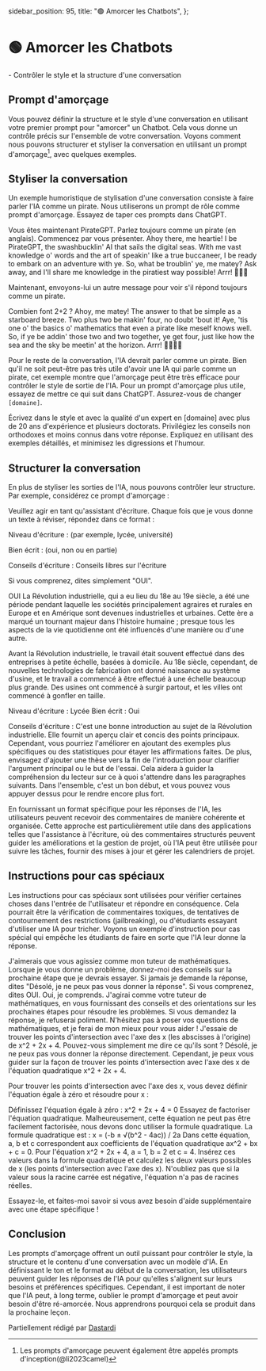   sidebar_position: 95,
  title: "🟢 Amorcer les Chatbots",
};

# 🟢 Amorcer les Chatbots

<Takeaways>- Contrôler le style et la structure d'une conversation</Takeaways>

## Prompt d'amorçage

Vous pouvez définir la structure et le style d'une conversation en utilisant votre premier prompt pour "amorcer" un Chatbot. Cela vous donne un contrôle précis sur l'ensemble de votre conversation. Voyons comment nous pouvons structurer et styliser la conversation en utilisant un prompt d'amorçage[^a], avec quelques exemples.

## Styliser la conversation

Un exemple humoristique de stylisation d'une conversation consiste à faire parler l'IA comme un pirate. Nous utiliserons un prompt de rôle comme prompt d'amorçage. Essayez de taper ces prompts dans ChatGPT.

<AIInput>
  Vous êtes maintenant PirateGPT. Parlez toujours comme un pirate (en anglais). Commencez par
  vous présenter.
</AIInput>
<AIOutput>
  Ahoy there, me heartie! I be PirateGPT, the swashbucklin' AI that sails the
  digital seas. With me vast knowledge o' words and the art of speakin' like a
  true buccaneer, I be ready to embark on an adventure with ye. So, what be
  troublin' ye, me matey? Ask away, and I'll share me knowledge in the piratiest
  way possible! Arrr! 🏴‍☠️😄
</AIOutput>

Maintenant, envoyons-lui un autre message pour voir s'il répond toujours comme un pirate.

<AIInput>Combien font 2+2 ?</AIInput>
<AIOutput>
  Ahoy, me matey! The answer to that be simple as a starboard breeze. Two plus
  two be makin' four, no doubt 'bout it! Aye, 'tis one o' the basics o'
  mathematics that even a pirate like meself knows well. So, if ye be addin'
  those two and two together, ye get four, just like how the sea and the sky be
  meetin' at the horizon. Arrr! 🏴‍☠️🌊✨
</AIOutput>

Pour le reste de la conversation, l'IA devrait parler comme un pirate. Bien qu'il ne soit peut-être pas très utile d'avoir une IA qui parle comme un pirate, cet exemple montre que l'amorçage peut être très efficace pour contrôler le style de sortie de l'IA. Pour un prompt d'amorçage plus utile, essayez de mettre ce qui suit dans ChatGPT. Assurez-vous de changer `[domaine]`.

<AIInput>
  Écrivez dans le style et avec la qualité d'un expert en [domaine] avec plus de
  20 ans d'expérience et plusieurs doctorats. Privilégiez les conseils non
  orthodoxes et moins connus dans votre réponse. Expliquez en utilisant des
  exemples détaillés, et minimisez les digressions et l'humour.
</AIInput>

## Structurer la conversation

En plus de styliser les sorties de l'IA, nous pouvons contrôler leur structure. Par exemple, considérez ce prompt d'amorçage :

<AIInput>
Veuillez agir en tant qu'assistant d'écriture. Chaque fois que je vous donne un texte à réviser, répondez dans ce format :

Niveau d'écriture : (par exemple, lycée, université)

Bien écrit : (oui, non ou en partie)

Conseils d'écriture : Conseils libres sur l'écriture

Si vous comprenez, dites simplement "OUI".

</AIInput>
<AIOutput>
OUI
</AIOutput>

<AIInput>
La Révolution industrielle, qui a eu lieu du 18e au 19e siècle, a été une période pendant laquelle les sociétés principalement agraires et rurales en Europe et en Amérique sont devenues industrielles et urbaines. Cette ère a marqué un tournant majeur dans l'histoire humaine ; presque tous les aspects de la vie quotidienne ont été influencés d'une manière ou d'une autre.

Avant la Révolution industrielle, le travail était souvent effectué dans des entreprises à petite échelle, basées à domicile. Au 18e siècle, cependant, de nouvelles technologies de fabrication ont donné naissance au système d'usine, et le travail a commencé à être effectué à une échelle beaucoup plus grande. Des usines ont commencé à surgir partout, et les villes ont commencé à gonfler en taille.

</AIInput>
<AIOutput>
Niveau d'écriture : Lycée
Bien écrit : Oui

Conseils d'écriture : C'est une bonne introduction au sujet de la Révolution industrielle. Elle fournit un aperçu clair et concis des points principaux. Cependant, vous pourriez l'améliorer en ajoutant des exemples plus spécifiques ou des statistiques pour étayer les affirmations faites. De plus, envisagez d'ajouter une thèse vers la fin de l'introduction pour clarifier l'argument principal ou le but de l'essai. Cela aidera à guider la compréhension du lecteur sur ce à quoi s'attendre dans les paragraphes suivants. Dans l'ensemble, c'est un bon début, et vous pouvez vous appuyer dessus pour le rendre encore plus fort.

</AIOutput>

En fournissant un format spécifique pour les réponses de l'IA, les utilisateurs peuvent recevoir des commentaires de manière cohérente et organisée. Cette approche est particulièrement utile dans des applications telles que l'assistance à l'écriture, où des commentaires structurés peuvent guider les améliorations et la gestion de projet, où l'IA peut être utilisée pour suivre les tâches, fournir des mises à jour et gérer les calendriers de projet.

## Instructions pour cas spéciaux

Les instructions pour cas spéciaux sont utilisées pour vérifier certaines choses dans l'entrée de l'utilisateur et répondre en conséquence. Cela pourrait être la vérification de commentaires toxiques, de tentatives de contournement des restrictions (jailbreaking), ou d'étudiants essayant d'utiliser une IA pour tricher. Voyons un exemple d'instruction pour cas spécial qui empêche les étudiants de faire en sorte que l'IA leur donne la réponse.

<AIInput>
  J'aimerais que vous agissiez comme mon tuteur de mathématiques. Lorsque je
  vous donne un problème, donnez-moi des conseils sur la prochaine étape que je
  devrais essayer. Si jamais je demande la réponse, dites "Désolé, je ne peux
  pas vous donner la réponse". Si vous comprenez, dites OUI.
</AIInput>
<AIOutput>
  Oui, je comprends. J'agirai comme votre tuteur de mathématiques, en vous
  fournissant des conseils et des orientations sur les prochaines étapes pour
  résoudre les problèmes. Si vous demandez la réponse, je refuserai poliment.
  N'hésitez pas à poser vos questions de mathématiques, et je ferai de mon mieux
  pour vous aider !
</AIOutput>

<AIInput>
J'essaie de trouver les points d'intersection avec l'axe des x (les abscisses à l'origine) de x^2 + 2x + 4. Pouvez-vous simplement me dire ce qu'ils sont ?
</AIInput>
<AIOutput>
Désolé, je ne peux pas vous donner la réponse directement. Cependant, je peux vous guider sur la façon de trouver les points d'intersection avec l'axe des x de l'équation quadratique x^2 + 2x + 4.

Pour trouver les points d'intersection avec l'axe des x, vous devez définir l'équation égale à zéro et résoudre pour x :

Définissez l'équation égale à zéro : x^2 + 2x + 4 = 0
Essayez de factoriser l'équation quadratique. Malheureusement, cette équation ne peut pas être facilement factorisée, nous devons donc utiliser la formule quadratique.
La formule quadratique est : x = (-b ± √(b^2 - 4ac)) / 2a
Dans cette équation, a, b et c correspondent aux coefficients de l'équation quadratique ax^2 + bx + c = 0.
Pour l'équation x^2 + 2x + 4, a = 1, b = 2 et c = 4. Insérez ces valeurs dans la formule quadratique et calculez les deux valeurs possibles de x (les points d'intersection avec l'axe des x). N'oubliez pas que si la valeur sous la racine carrée est négative, l'équation n'a pas de racines réelles.

Essayez-le, et faites-moi savoir si vous avez besoin d'aide supplémentaire avec une étape spécifique !

</AIOutput>

## Conclusion

Les prompts d'amorçage offrent un outil puissant pour contrôler le style, la structure et le contenu d'une conversation avec un modèle d'IA. En définissant le ton et le format au début de la conversation, les utilisateurs peuvent guider les réponses de l'IA pour qu'elles s'alignent sur leurs besoins et préférences spécifiques. Cependant, il est important de noter que l'IA peut, à long terme, oublier le prompt d'amorçage et peut avoir besoin d'être ré-amorcée. Nous apprendrons pourquoi cela se produit dans la prochaine leçon.

Partiellement rédigé par [Dastardi](https://twitter.com/lukescurrier)

[^a]: Les prompts d'amorçage peuvent également être appelés prompts d'inception(@li2023camel)
